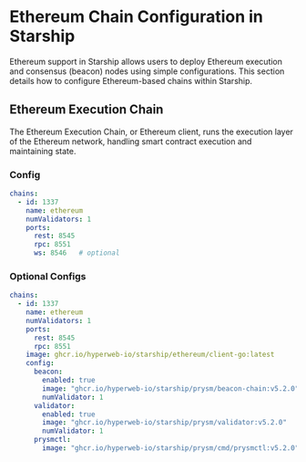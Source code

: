 # Ethereum Chain Configuration in Starship

Ethereum support in Starship allows users to deploy Ethereum execution and consensus (beacon) nodes using simple configurations.
This section details how to configure Ethereum-based chains within Starship.

## Ethereum Execution Chain

The Ethereum Execution Chain, or Ethereum client, runs the execution layer of the Ethereum network, handling smart contract execution and maintaining state.

### Config
```yaml
chains:
  - id: 1337
    name: ethereum
    numValidators: 1
    ports:
      rest: 8545
      rpc: 8551
      ws: 8546   # optional
```

### Optional Configs
```yaml
chains:
  - id: 1337
    name: ethereum
    numValidators: 1
    ports:
      rest: 8545
      rpc: 8551
    image: ghcr.io/hyperweb-io/starship/ethereum/client-go:latest
    config:
      beacon:
        enabled: true
        image: "ghcr.io/hyperweb-io/starship/prysm/beacon-chain:v5.2.0"
        numValidator: 1
      validator:
        enabled: true
        image: "ghcr.io/hyperweb-io/starship/prysm/validator:v5.2.0"
        numValidator: 1
      prysmctl:
        image: "ghcr.io/hyperweb-io/starship/prysm/cmd/prysmctl:v5.2.0"
```
